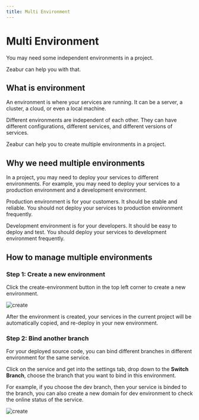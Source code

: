 ```yaml
---
title: Multi Environment
---
```


# Multi Environment

You may need some independent environments in a project.

Zeabur can help you with that.

## What is environment

An environment is where your services are running. It can be a server, a cluster, a cloud, or even a local machine.

Different environments are independent of each other. They can have different configurations, different services, and different versions of services.

Zeabur can help you to create multiple environments in a project.

## Why we need multiple environments

In a project, you may need to deploy your services to different environments. For example, you may need to deploy your services to a production environment and a development environment.

Production environment is for your customers. It should be stable and reliable. You should not deploy your services to production environment frequently.

Development environment is for your developers. It should be easy to deploy and test. You should deploy your services to development environment frequently.

## How to manage multiple environments

### Step 1: Create a new environment

Click the create-environment button in the top left corner to create a new environment.

![create](/environment/create-env.png)

After the environment is created, your services in the current project will be automatically copied, and re-deploy in your new environment.

### Step 2: Bind another branch

For your deployed source code, you can bind different branches in different environment for the same service.

Click on the service and get into the settings tab, drop down to the **Switch Branch**, choose the branch that you want to bind in this environment.

For example, if you choose the dev branch, then your service is binded to the branch, you can also create a new domain for dev environment to check the online status of the service.

![create](/environment/branch.png)

